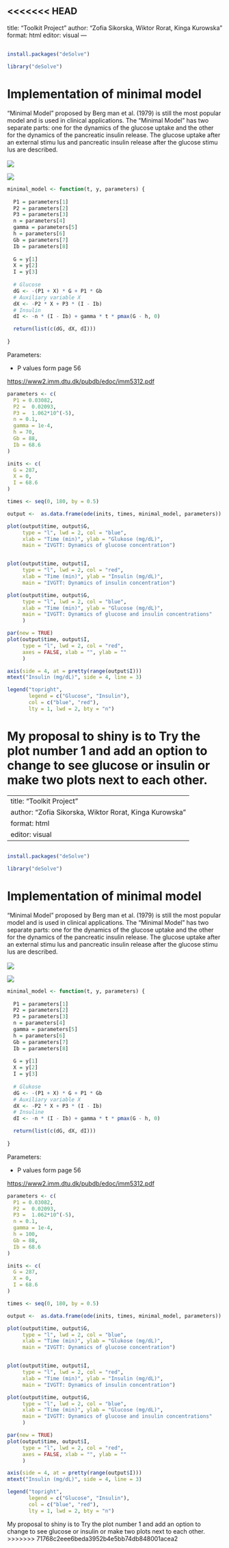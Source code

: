 <<<<<<< HEAD
---
title: "Toolkit Project"
author: "Zofia Sikorska, Wiktor Rorat, Kinga Kurowska"
format: html
editor: visual
---

## 

```r
install.packages("deSolve")
```

```r
library("deSolve")
```

# Implementation of minimal model

“Minimal Model” proposed by Berg
man et al. (1979) is still the most popular model and is
used in clinical applications. The “Minimal Model” has
two separate parts: one for the dynamics of the glucose
uptake and the other for the dynamics of the pancreatic
insulin release. The glucose uptake after an external stimu
lus and pancreatic insulin release after the glucose stimu
lus are described.\
\
![](images/clipboard-2817776180.png)

![](images/clipboard-2106076716.png)

```r
minimal_model <- function(t, y, parameters) {
  
  P1 = parameters[1]
  P2 = parameters[2]
  P3 = parameters[3]
  n = parameters[4]
  gamma = parameters[5]
  h = parameters[6]
  Gb = parameters[7]
  Ib = parameters[8]
  
  G = y[1]
  X = y[2]
  I = y[3]
  
  # Glucose
  dG <- -(P1 + X) * G + P1 * Gb
  # Auxiliary variable X
  dX <- -P2 * X + P3 * (I - Ib)
  # Insulin
  dI <- -n * (I - Ib) + gamma * t * pmax(G - h, 0)

  return(list(c(dG, dX, dI)))
  
}
```

Parameters:

-   P values form page 56

<https://www2.imm.dtu.dk/pubdb/edoc/imm5312.pdf>

```r

parameters <- c(
  P1 = 0.03082,    
  P2 =  0.02093,    
  P3 =  1.062*10^(-5),    
  n = 0.1,       
  gamma = 1e-4,  
  h = 70,       
  Gb = 88,       
  Ib = 68.6      
)

inits <- c(
  G = 287,
  X = 0,          
  I = 68.6
)
```

```r
times <- seq(0, 180, by = 0.5)

output <-  as.data.frame(ode(inits, times, minimal_model, parameters))

```

```r
plot(output$time, output$G, 
     type = "l", lwd = 2, col = "blue",
     xlab = "Time (min)", ylab = "Glukose (mg/dL)",
     main = "IVGTT: Dynamics of glucose concentration")


plot(output$time, output$I, 
     type = "l", lwd = 2, col = "red",
     xlab = "Time (min)", ylab = "Insulin (mg/dL)",
     main = "IVGTT: Dynamics of insulin concentration")
```

```r

plot(output$time, output$G, 
     type = "l", lwd = 2, col = "blue",
     xlab = "Time (min)", ylab = "Glucose (mg/dL)",
     main = "IVGTT: Dynamics of glucose and insulin concentrations"
     )

par(new = TRUE)
plot(output$time, output$I, 
     type = "l", lwd = 2, col = "red",
     axes = FALSE, xlab = "", ylab = ""
     )

axis(side = 4, at = pretty(range(output$I)))
mtext("Insulin (mg/dL)", side = 4, line = 3)

legend("topright", 
       legend = c("Glucose", "Insulin"),
       col = c("blue", "red"), 
       lty = 1, lwd = 2, bty = "n")
```

My proposal to shiny is to Try the plot number 1 and add an option to change to see glucose or insulin or make two plots next to each other.
=======
---
title: "Toolkit Project"
author: "Zofia Sikorska, Wiktor Rorat, Kinga Kurowska"
format: html
editor: visual
---

## 

```r
install.packages("deSolve")
```

```r
library("deSolve")
```

# Implementation of minimal model

“Minimal Model” proposed by Berg
man et al. (1979) is still the most popular model and is
used in clinical applications. The “Minimal Model” has
two separate parts: one for the dynamics of the glucose
uptake and the other for the dynamics of the pancreatic
insulin release. The glucose uptake after an external stimu
lus and pancreatic insulin release after the glucose stimu
lus are described.\
\
![](images/clipboard-2817776180.png)

![](images/clipboard-2106076716.png)

```r
minimal_model <- function(t, y, parameters) {
  
  P1 = parameters[1]
  P2 = parameters[2]
  P3 = parameters[3]
  n = parameters[4]
  gamma = parameters[5]
  h = parameters[6]
  Gb = parameters[7]
  Ib = parameters[8]
  
  G = y[1]
  X = y[2]
  I = y[3]
  
  # Glukose
  dG <- -(P1 + X) * G + P1 * Gb
  # Auxiliary variable X
  dX <- -P2 * X + P3 * (I - Ib)
  # Insuline
  dI <- -n * (I - Ib) + gamma * t * pmax(G - h, 0)

  return(list(c(dG, dX, dI)))
  
}
```

Parameters:

-   P values form page 56

<https://www2.imm.dtu.dk/pubdb/edoc/imm5312.pdf>

```r

parameters <- c(
  P1 = 0.03082,    
  P2 =  0.02093,    
  P3 =  1.062*10^(-5),    
  n = 0.1,       
  gamma = 1e-4,  
  h = 100,       
  Gb = 88,       
  Ib = 68.6      
)

inits <- c(
  G = 287,
  X = 0,          
  I = 68.6
)
```

```r
times <- seq(0, 180, by = 0.5)

output <-  as.data.frame(ode(inits, times, minimal_model, parameters))

```

```r
plot(output$time, output$G, 
     type = "l", lwd = 2, col = "blue",
     xlab = "Time (min)", ylab = "Glukose (mg/dL)",
     main = "IVGTT: Dynamics of glucose concentration")


plot(output$time, output$I, 
     type = "l", lwd = 2, col = "red",
     xlab = "Time (min)", ylab = "Insulin (mg/dL)",
     main = "IVGTT: Dynamics of insulin concentration")
```

```r

plot(output$time, output$G, 
     type = "l", lwd = 2, col = "blue",
     xlab = "Time (min)", ylab = "Glucose (mg/dL)",
     main = "IVGTT: Dynamics of glucose and insulin concentrations"
     )

par(new = TRUE)
plot(output$time, output$I, 
     type = "l", lwd = 2, col = "red",
     axes = FALSE, xlab = "", ylab = ""
     )

axis(side = 4, at = pretty(range(output$I)))
mtext("Insulin (mg/dL)", side = 4, line = 3)

legend("topright", 
       legend = c("Glucose", "Insulin"),
       col = c("blue", "red"), 
       lty = 1, lwd = 2, bty = "n")
```

My proposal to shiny is to Try the plot number 1 and add an option to change to see glucose or insulin or make two plots next to each other.
>>>>>>> 71768c2eee6beda3952b4e5bb74db848001acea2
